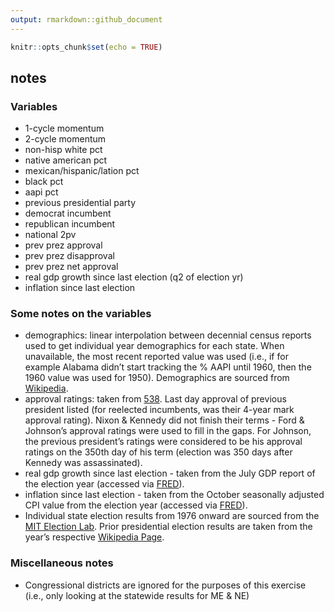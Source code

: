 ```yaml
---
output: rmarkdown::github_document
---
```


```r
knitr::opts_chunk$set(echo = TRUE)
```

## notes

### Variables 

* 1-cycle momentum
* 2-cycle momentum
* non-hisp white pct
* native american pct
* mexican/hispanic/lation pct
* black pct
* aapi pct
* previous presidential party
* democrat incumbent
* republican incumbent
* national 2pv
* prev prez approval
* prev prez disapproval
* prev prez net approval
* real gdp growth since last election (q2 of election yr)
* inflation since last election

### Some notes on the variables

* demographics: linear interpolation between decennial census reports used to get individual year demographics for each state. When unavailable, the most recent reported value was used (i.e., if for example Alabama didn't start tracking the % AAPI until 1960, then the 1960 value was used for 1950). Demographics are sourced from [Wikipedia](https://en.wikipedia.org/wiki/Historical_racial_and_ethnic_demographics_of_the_United_States). 
* approval ratings: taken from [538](https://projects.fivethirtyeight.com/biden-approval-rating/?ex_cid=rrpromo). Last day approval of previous president listed (for reelected incumbents, was their 4-year mark approval rating). Nixon & Kennedy did not finish their terms - Ford & Johnson's approval ratings were used to fill in the gaps. For Johnson, the previous president's ratings were considered to be his approval ratings on the 350th day of his term (election was 350 days after Kennedy was assassinated). 
* real gdp growth since last election - taken from the July GDP report of the election year (accessed via [FRED](https://fred.stlouisfed.org/series/GDPC1)).
* inflation since last election - taken from the October seasonally adjusted CPI value from the election year (accessed via [FRED](https://fred.stlouisfed.org/series/CPIAUCSL)). 
* Individual state election results from 1976 onward are sourced from the [MIT Election Lab](https://dataverse.harvard.edu/dataset.xhtml?persistentId=doi:10.7910/DVN/42MVDX). Prior presidential election results are taken from the year's respective [Wikipedia Page](https://en.wikipedia.org/wiki/List_of_United_States_presidential_elections_by_popular_vote_margin#List).

### Miscellaneous notes

* Congressional districts are ignored for the purposes of this exercise (i.e., only looking at the statewide results for ME & NE)
